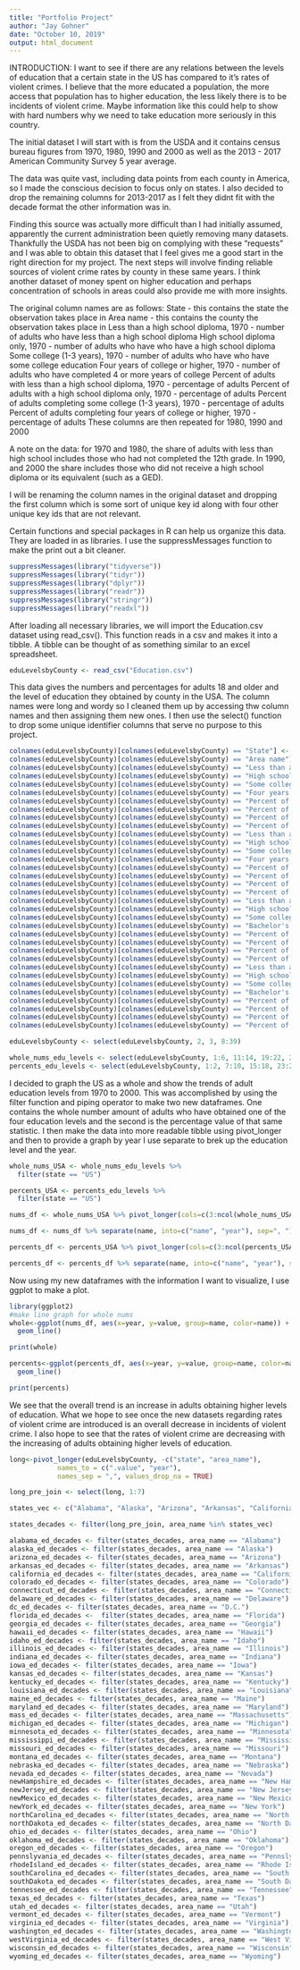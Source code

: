 ```yaml
---
title: "Portfolio Project"
author: "Jay Gohner"
date: "October 10, 2019"
output: html_document
---
```



INTRODUCTION:
  I want to see if there are any relations between the levels of education that a certain state in the US has
  compared to it's rates of violent crimes. I believe that the more educated a population, the more access that
  population has to higher education, the less likely there is to be incidents of violent crime. Maybe information
  like this could help to show with hard numbers why we need to take education more seriously in this country.
  
  The initial dataset I will start with is from the USDA and it contains census bureau figures from 1970, 1980, 1990
  and 2000 as well as the 2013 - 2017 American Community Survey 5 year average.
  
  The data was quite vast, including data points from each county in America, so I made the conscious decision to
  focus only on states. I also decided to drop the remaining columns for 2013-2017 as I felt they didnt fit with the
  decade format the other information was in.
  
  Finding this source was actually more difficult than I had initially assumed, apparently the current
  administration been quietly removing many datasets. Thankfully the USDA has not been big on complying with these
  "requests" and I was able to obtain this dataset that I feel gives me a good start in the right direction for my
  project. The next steps will involve finding reliable sources of violent crime rates by county in these same
  years. I think another dataset of money spent on higher education and perhaps concentration of schools in areas
  could also provide me with more insights.
  
  The original column names are as follows:
      State - this contains the state the observation takes place in
      Area name - this contains the county the observation takes place in
      Less than a high school diploma, 1970 - number of adults who have less than a high school diploma
      High school diploma only, 1970 - number of adults who have who have a high school diploma
      Some college (1-3 years), 1970 - number of adults who have who have some college education
      Four years of college or higher, 1970 - number of adults who have completed 4 or more years of college
      Percent of adults with less than a high school diploma, 1970 - percentage of adults
      Percent of adults with a high school diploma only, 1970 - percentage of adults
      Percent of adults completing some college (1-3 years), 1970 - percentage of adults
      Percent of adults completing four years of college or higher, 1970 - percentage of adults
      These columns are then repeated for 1980, 1990 and 2000
  
  A note on the data: for 1970 and 1980, the share of adults with less than high school includes those who had not
  completed the 12th grade. In 1990, and 2000 the share includes those who did not receive a high school
  diploma or its equivalent (such as a GED).
  
  I will be renaming the column names in the original dataset and dropping the first column which is some sort of
  unique key id along with four other unique key ids that are not relevant.
  
  Certain functions and special packages in R can help us organize this data. They are loaded in as libraries. I use the
  suppressMessages function to make the print out a bit cleaner.
```r
suppressMessages(library("tidyverse"))
suppressMessages(library("tidyr"))
suppressMessages(library("dplyr"))
suppressMessages(library("readr"))
suppressMessages(library("stringr"))
suppressMessages(library("readxl"))
```

After loading all necessary libraries, we will import the Education.csv dataset using read_csv(). This function reads in a
csv and makes it into a tibble. A tibble can be thought of as something similar to an excel spreadsheet.
```r
eduLevelsbyCounty <- read_csv("Education.csv")
```

This data gives the numbers and percentages for adults 18 and older and the level of education they obtained by county in
the USA. The column names were long and wordy so I cleaned them up by accessing thw column names and then assigning them
new ones. I then use the select() function to drop some unique identifier columns that serve no purpose to this project.

```r
colnames(eduLevelsbyCounty)[colnames(eduLevelsbyCounty) == "State"] <- "state"
colnames(eduLevelsbyCounty)[colnames(eduLevelsbyCounty) == "Area name"] <- "area_name"
colnames(eduLevelsbyCounty)[colnames(eduLevelsbyCounty) == "Less than a high school diploma, 1970"] <- "Less Than Diploma, 1970"
colnames(eduLevelsbyCounty)[colnames(eduLevelsbyCounty) == "High school diploma only, 1970"] <- "Diploma, 1970"
colnames(eduLevelsbyCounty)[colnames(eduLevelsbyCounty) == "Some college (1-3 years), 1970"] <- "AA or more, 1970"
colnames(eduLevelsbyCounty)[colnames(eduLevelsbyCounty) == "Four years of college or higher, 1970"] <- "BA or more, 1970"
colnames(eduLevelsbyCounty)[colnames(eduLevelsbyCounty) == "Percent of adults with less than a high school diploma, 1970"] <- "%Less Than Diploma, 1970"
colnames(eduLevelsbyCounty)[colnames(eduLevelsbyCounty) == "Percent of adults with a high school diploma only, 1970"] <- "% Diploma, 1970"
colnames(eduLevelsbyCounty)[colnames(eduLevelsbyCounty) == "Percent of adults completing some college (1-3 years), 1970"] <- "% AA or more, 1970"
colnames(eduLevelsbyCounty)[colnames(eduLevelsbyCounty) == "Percent of adults completing four years of college or higher, 1970"] <- "% BA or more, 1970"
colnames(eduLevelsbyCounty)[colnames(eduLevelsbyCounty) == "Less than a high school diploma, 1980"] <- "Less Than Diploma, 1980"
colnames(eduLevelsbyCounty)[colnames(eduLevelsbyCounty) == "High school diploma only, 1980"] <- "Diploma, 1980" 
colnames(eduLevelsbyCounty)[colnames(eduLevelsbyCounty) == "Some college (1-3 years), 1980"] <- "AA or more, 1980" 
colnames(eduLevelsbyCounty)[colnames(eduLevelsbyCounty) == "Four years of college or higher, 1980"] <- "BA or more, 1980" 
colnames(eduLevelsbyCounty)[colnames(eduLevelsbyCounty) == "Percent of adults with less than a high school diploma, 1980"] <- "% Less Than Diploma, 1980" 
colnames(eduLevelsbyCounty)[colnames(eduLevelsbyCounty) == "Percent of adults with a high school diploma only, 1980"] <- "% Diploma, 1980" 
colnames(eduLevelsbyCounty)[colnames(eduLevelsbyCounty) == "Percent of adults completing some college (1-3 years), 1980"] <- "% AA or more, 1980" 
colnames(eduLevelsbyCounty)[colnames(eduLevelsbyCounty) == "Percent of adults completing four years of college or higher, 1980"] <- "% BA or more, 1980"
colnames(eduLevelsbyCounty)[colnames(eduLevelsbyCounty) == "Less than a high school diploma, 1990"] <- "Less Than Diploma, 1990"
colnames(eduLevelsbyCounty)[colnames(eduLevelsbyCounty) == "High school diploma only, 1990"] <- "Diploma, 1990" 
colnames(eduLevelsbyCounty)[colnames(eduLevelsbyCounty) == "Some college or associate's degree, 1990"] <- "AA or more, 1990" 
colnames(eduLevelsbyCounty)[colnames(eduLevelsbyCounty) == "Bachelor's degree or higher, 1990"] <- "BA or more, 1990" 
colnames(eduLevelsbyCounty)[colnames(eduLevelsbyCounty) == "Percent of adults with less than a high school diploma, 1990"] <- "% Less Than Diploma, 1990" 
colnames(eduLevelsbyCounty)[colnames(eduLevelsbyCounty) == "Percent of adults with a high school diploma only, 1990"] <- "% Diploma, 1990" 
colnames(eduLevelsbyCounty)[colnames(eduLevelsbyCounty) == "Percent of adults completing some college or associate's degree, 1990"] <- "% AA or more, 1990" 
colnames(eduLevelsbyCounty)[colnames(eduLevelsbyCounty) == "Percent of adults with a bachelor's degree or higher, 1990"] <- "% BA or more, 1990"
colnames(eduLevelsbyCounty)[colnames(eduLevelsbyCounty) == "Less than a high school diploma, 2000"] <- "Less Than Diploma, 2000"
colnames(eduLevelsbyCounty)[colnames(eduLevelsbyCounty) == "High school diploma only, 2000"] <- "Diploma, 2000" 
colnames(eduLevelsbyCounty)[colnames(eduLevelsbyCounty) == "Some college or associate's degree, 2000"] <- "AA or more, 2000" 
colnames(eduLevelsbyCounty)[colnames(eduLevelsbyCounty) == "Bachelor's degree or higher, 2000"] <- "BA or more, 2000" 
colnames(eduLevelsbyCounty)[colnames(eduLevelsbyCounty) == "Percent of adults with less than a high school diploma, 2000"] <- "% Less Than Diploma, 2000" 
colnames(eduLevelsbyCounty)[colnames(eduLevelsbyCounty) == "Percent of adults with a high school diploma only, 2000"] <- "% Diploma, 2000" 
colnames(eduLevelsbyCounty)[colnames(eduLevelsbyCounty) == "Percent of adults completing some college or associate's degree, 2000"] <- "% AA or more, 2000" 
colnames(eduLevelsbyCounty)[colnames(eduLevelsbyCounty) == "Percent of adults with a bachelor's degree or higher, 2000"] <- "% BA or more, 2000"

eduLevelsbyCounty <- select(eduLevelsbyCounty, 2, 3, 8:39)

whole_nums_edu_levels <- select(eduLevelsbyCounty, 1:6, 11:14, 19:22, 27:30)
percents_edu_levels <- select(eduLevelsbyCounty, 1:2, 7:10, 15:18, 23:26, 31:34)
```

I decided to graph the US as a whole and show the trends of adult education levels from 1970 to 2000. This was
accomplished by using the filter function and piping operator to make two new dataframes. One contains the whole
number amount of adults who have obtained one of the four education levels and the second is the percentage value
of that same statistic.
I then make the data into more readable tibble using pivot_longer and then to provide a graph by year I use
separate to brek up the education level and the year.

```r
whole_nums_USA <- whole_nums_edu_levels %>%
  filter(state == "US")

percents_USA <- percents_edu_levels %>%
  filter(state == "US")

nums_df <- whole_nums_USA %>% pivot_longer(cols=c(3:ncol(whole_nums_USA)) )

nums_df <- nums_df %>% separate(name, into=c("name", "year"), sep=", ")

percents_df <- percents_USA %>% pivot_longer(cols=c(3:ncol(percents_USA)) )

percents_df <- percents_df %>% separate(name, into=c("name", "year"), sep=", ")
```

Now using my new dataframes with the information I want to visualize, I use ggplot to make a plot.

```r

library(ggplot2)
#make line graph for whole nums
whole<-ggplot(nums_df, aes(x=year, y=value, group=name, color=name)) + scale_y_continuous(labels = scales::number_format(accuracy = 1)) +
  geom_line()

print(whole)

percents<-ggplot(percents_df, aes(x=year, y=value, group=name, color=name)) + scale_y_continuous(labels = scales::number_format(accuracy = 1)) +
  geom_line()

print(percents)
```

We see that the overall trend is an increase in adults obtaining higher levels of education. What we hope to see 
once the new datasets regarding rates of violent crime are introduced is an overall decrease in incidents of violent
crime.
I also hope to see that the rates of violent crime are decreasing with the increasing of adults obtaining higher
levels of education.

```r
long<-pivot_longer(eduLevelsbyCounty, -c("state", "area_name"),
            names_to = c(".value", "year"), 
            names_sep = ",", values_drop_na = TRUE) 

long_pre_join <- select(long, 1:7)

states_vec <- c("Alabama", "Alaska", "Arizona", "Arkansas", "California", "Colorado", "Connecticut", "Delaware", "D.C.", "Florida", "Georgia", "Hawaii", "Idaho", "Illinois", "Indiana", "Iowa", "Kansas", "Kentucky", "Louisiana", "Maine", "Maryland", "Massachusetts", "Michigan", "Minnesota", "Mississippi", "Missouri", "Montana", "Nebraska", "Nevada", "New Hampshire", "New Jersey", "New Mexico", "New York", "North Carolina", "North Dakota", "Ohio", "Oklahoma", "Oregon", "Pennslyvania", "Rhode Island", "South Carolina", "South Dakota", "Tennessee", "Texas", "Utah", "Vermont", "Virginia", "Washington", "West Virginia", "Wisconsin", "Wyoming")

states_decades <- filter(long_pre_join, area_name %in% states_vec)

alabama_ed_decades <- filter(states_decades, area_name == "Alabama")
alaska_ed_decades <- filter(states_decades, area_name == "Alaska")
arizona_ed_decades <- filter(states_decades, area_name == "Arizona")
arkansas_ed_decades <- filter(states_decades, area_name == "Arkansas")
california_ed_decades <- filter(states_decades, area_name == "California")
colorado_ed_decades <- filter(states_decades, area_name == "Colorado")
connecticut_ed_decades <- filter(states_decades, area_name == "Connecticut")
delaware_ed_decades <- filter(states_decades, area_name == "Delaware")
dc_ed_decades <- filter(states_decades, area_name == "D.C.")
florida_ed_decades <-  filter(states_decades, area_name == "Florida")
georgia_ed_decades <- filter(states_decades, area_name == "Georgia")
hawaii_ed_decades <- filter(states_decades, area_name == "Hawaii")
idaho_ed_decades <- filter(states_decades, area_name == "Idaho")
illinois_ed_decades <- filter(states_decades, area_name == "Illinois")      
indiana_ed_decades <- filter(states_decades, area_name == "Indiana")
iowa_ed_decades <- filter(states_decades, area_name == "Iowa")
kansas_ed_decades <- filter(states_decades, area_name == "Kansas")
kentucky_ed_decades <- filter(states_decades, area_name == "Kentucky")
louisiana_ed_decades <- filter(states_decades, area_name == "Louisiana")
maine_ed_decades <- filter(states_decades, area_name == "Maine")
maryland_ed_decades <- filter(states_decades, area_name == "Maryland")
mass_ed_decades <- filter(states_decades, area_name == "Massachusetts")
michigan_ed_decades <- filter(states_decades, area_name == "Michigan")
minnesota_ed_decades <- filter(states_decades, area_name == "Minnesota")
mississippi_ed_decades <- filter(states_decades, area_name == "Mississippi")
missouri_ed_decades <- filter(states_decades, area_name == "Missouri")
montana_ed_decades <- filter(states_decades, area_name == "Montana")
nebraska_ed_decades <- filter(states_decades, area_name == "Nebraska")
nevada_ed_decades <- filter(states_decades, area_name == "Nevada")
newHampshire_ed_decades <- filter(states_decades, area_name == "New Hampshire")
newJersey_ed_decades <- filter(states_decades, area_name == "New Jersey")
newMexico_ed_decades <- filter(states_decades, area_name == "New Mexico")
newYork_ed_decades <- filter(states_decades, area_name == "New York")
northCarolina_ed_decades <- filter(states_decades, area_name == "North Carolina")
northDakota_ed_decades <- filter(states_decades, area_name == "North Dakota")
ohio_ed_decades <- filter(states_decades, area_name == "Ohio")
oklahoma_ed_decades <- filter(states_decades, area_name == "Oklahoma")
oregon_ed_decades <- filter(states_decades, area_name == "Oregon")
pennslyvania_ed_decades <- filter(states_decades, area_name == "Pennslyvania")
rhodeIsland_ed_decades <- filter(states_decades, area_name == "Rhode Island")
southCarolina_ed_decades <- filter(states_decades, area_name == "South Carolina")
southDakota_ed_decades <- filter(states_decades, area_name == "South Dakota")
tennessee_ed_decades <- filter(states_decades, area_name == "Tennessee")
texas_ed_decades <- filter(states_decades, area_name == "Texas")
utah_ed_decades <- filter(states_decades, area_name == "Utah")
vermont_ed_decades <- filter(states_decades, area_name == "Vermont")
virginia_ed_decades <- filter(states_decades, area_name == "Virginia")
washington_ed_decades <- filter(states_decades, area_name == "Washington")
westVirginia_ed_decades <- filter(states_decades, area_name == "West Virginia")
wisconsin_ed_decades <- filter(states_decades, area_name == "Wisconsin")
wyoming_ed_decades <- filter(states_decades, area_name == "Wyoming")

```
